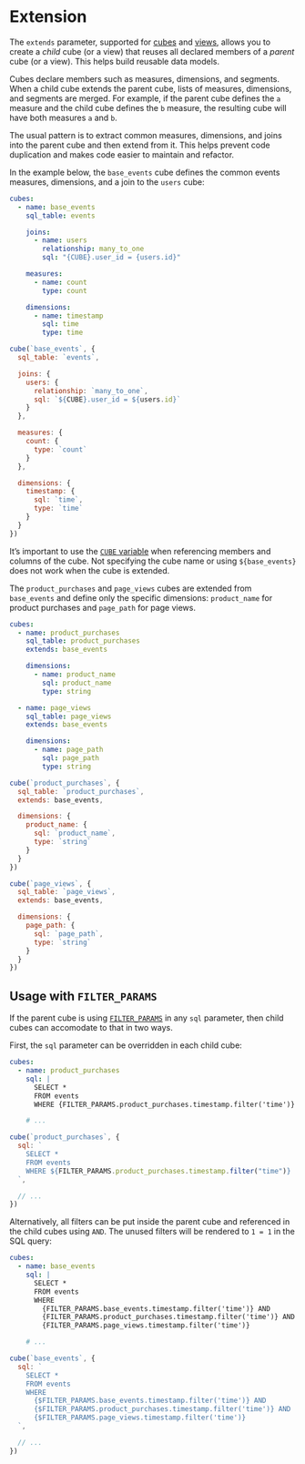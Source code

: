 # Extension

The `extends` parameter, supported for [cubes][ref-cube-extends] and
[views][ref-view-extends], allows you to create a _child_ cube (or a view) that reuses
all declared members of a _parent_ cube (or a view). This helps build reusable data models.

Cubes declare members such as measures, dimensions, and segments. When a child cube extends
the parent cube, lists of measures, dimensions, and segments are merged.
For example, if the parent cube defines the `a` measure and the child cube defines the `b`
measure, the resulting cube will have both measures `a` and `b`.

The usual pattern is to extract common measures, dimensions, and joins into
the parent cube and then extend from it. This helps prevent code duplication
and makes code easier to maintain and refactor.

In the example below, the `base_events` cube defines the common events measures,
dimensions, and a join to the `users` cube:

<CodeTabs>

```yaml
cubes:
  - name: base_events
    sql_table: events

    joins:
      - name: users
        relationship: many_to_one
        sql: "{CUBE}.user_id = {users.id}"

    measures:
      - name: count
        type: count

    dimensions:
      - name: timestamp
        sql: time
        type: time
```

```javascript
cube(`base_events`, {
  sql_table: `events`,

  joins: {
    users: {
      relationship: `many_to_one`,
      sql: `${CUBE}.user_id = ${users.id}`
    }
  },

  measures: {
    count: {
      type: `count`
    }
  },

  dimensions: {
    timestamp: {
      sql: `time`,
      type: `time`
    }
  }
})
```

</CodeTabs>

<InfoBox>

It’s important to use the [`CUBE` variable][ref-cube-variable] when referencing members
and columns of the cube. Not specifying the cube name or using `${base_events}` does not
work when the cube is extended.

</InfoBox>

The `product_purchases` and `page_views` cubes are extended from `base_events`
and define only the specific dimensions: `product_name` for product purchases
and `page_path` for page views.

<CodeTabs>

```yaml
cubes:
  - name: product_purchases
    sql_table: product_purchases
    extends: base_events

    dimensions:
      - name: product_name
        sql: product_name
        type: string

  - name: page_views
    sql_table: page_views
    extends: base_events

    dimensions:
      - name: page_path
        sql: page_path
        type: string
```

```javascript
cube(`product_purchases`, {
  sql_table: `product_purchases`,
  extends: base_events,

  dimensions: {
    product_name: {
      sql: `product_name`,
      type: `string`
    }
  }
})

cube(`page_views`, {
  sql_table: `page_views`,
  extends: base_events,

  dimensions: {
    page_path: {
      sql: `page_path`,
      type: `string`
    }
  }
})
```

</CodeTabs>

## Usage with `FILTER_PARAMS`

If the parent cube is using [`FILTER_PARAMS`][ref-schema-ref-cube-filter-params]
in any `sql` parameter, then child cubes can accomodate to that in two ways.

First, the `sql` parameter can be overridden in each child cube:

<CodeTabs>

```yaml
cubes:
  - name: product_purchases
    sql: |
      SELECT *
      FROM events
      WHERE {FILTER_PARAMS.product_purchases.timestamp.filter('time')}

    # ...
```

```javascript
cube(`product_purchases`, {
  sql: `
    SELECT *
    FROM events
    WHERE ${FILTER_PARAMS.product_purchases.timestamp.filter("time")}
  `,

  // ...
})
```

</CodeTabs>

Alternatively, all filters can be put inside the parent cube and referenced
in the child cubes using `AND`. The unused filters will be rendered to `1 = 1`
in the SQL query:

<CodeTabs>

```yaml
cubes:
  - name: base_events
    sql: |
      SELECT *
      FROM events
      WHERE
        {FILTER_PARAMS.base_events.timestamp.filter('time')} AND
        {FILTER_PARAMS.product_purchases.timestamp.filter('time')} AND
        {FILTER_PARAMS.page_views.timestamp.filter('time')}

    # ...
```

```javascript
cube(`base_events`, {
  sql: `
    SELECT *
    FROM events
    WHERE
      {$FILTER_PARAMS.base_events.timestamp.filter('time')} AND
      {$FILTER_PARAMS.product_purchases.timestamp.filter('time')} AND
      {$FILTER_PARAMS.page_views.timestamp.filter('time')}
  `,

  // ...
})
```

</CodeTabs>


[ref-cube-extends]: /product/data-modeling/reference/cube#extends
[ref-view-extends]: /product/data-modeling/reference/view#extends
[ref-schema-ref-cube-filter-params]: /product/data-modeling/reference/cube#filter-params
[ref-cube-variable]: /product/data-modeling/syntax#cube-variable